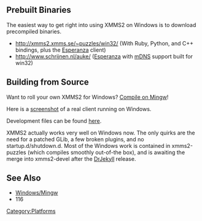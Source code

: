 == Prebuilt Binaries ==
The easiest way to get right into using XMMS2 on Windows is to download precompiled binaries.

* http://xmms2.xmms.se/~puzzles/win32/ (With Ruby, Python, and C++ bindings, plus the [[Client:Esperanza|Esperanza]] client)
* http://www.schrijnen.nl/auke/ ([[Client:Esperanza|Esperanza]] with [[mDNS]] support built for win32)

== Building from Source ==
Want to roll your own XMMS2 for Windows? [[Windows/Mingw|Compile on Mingw]]!

Here is a [http://exodus.xmms.se/~tru/screens/esperanza/0.2/win32.png screenshot] of a real client running on Windows.

Development files can be found [http://exodus.xmms.se/~puzzles/win32/ here].

XMMS2 actually works very well on Windows now. The only quirks are the need for a patched GLib, a few broken plugins, and no startup.d/shutdown.d. Most of the Windows work is contained in xmms2-puzzles (which compiles smoothly out-of-the box), and is awaiting the merge into xmms2-devel after the [[Release:DrJekyll|DrJekyll]] release.

== See Also ==
* [[Windows/Mingw]]
* <mantis>116</mantis>

[[Category:Platforms]]
